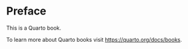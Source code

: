 # Preface {.unnumbered}

This is a Quarto book.

To learn more about Quarto books visit <https://quarto.org/docs/books>.

```python

```